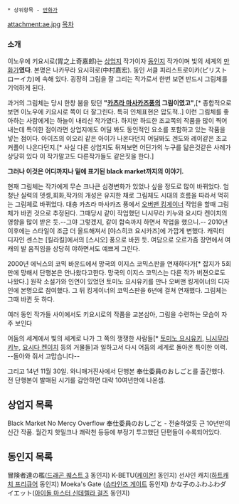  * 상위항목 - [[만화가]]
attachment:ae.jpg
[[목차]]
=== 소개 ===
이노우에 키요시로(胃之上奇嘉郎)는 [[상업지]] 작가이자 [[동인지]] 작가이며 빛의 세계의 [[만화가]]'''였다'''. 본명은 나카무라 요시히로(中村嘉宏). 동인 서클 피리스트로이카(ピリストローイカ)에 속해 있다. 굉장히 그림을 잘 그리는 작가로서 한번 보면 반드시 그림체를 기억하게 된다.  

과거의 그림체는 당시 한창 붐을 탔던 '''"[[카츠라 마사카즈]]풍의 그림이였고"''',[* 종합적으로 보면 이노우에 키요시로 쪽이 더 잘그린다. 특히 인체표현은 압도적..] 이런 그림체를 좋아하는 사람에게는 하늘이 내리신 작가였다. 하지만 하드한 조교쪽의 작품을 많이 찍어내는데 특이한 점이라면 상업지에도 어딜 봐도 동인적인 요소를 포함하고 있는 작품을 넣는 점이다.  아이즈의 이오리 같은 아이가 나온다던지 어딜봐도 겐도와 레이같은 조교 커플이 나온다던지.[* 사실 다른 상업지도 뒤져보면 어딘가의 누구를 닯은것같은 사례가 상당히 있다 이 작가말고도 다른작가들도 같은짓을 한다.]

'''그러나 이것은 어디까지나 밑에 표기된 black market까지의 이야기.'''

현재 그림체는 작가에게 무슨 크나큰 심경변화가 있었나 싶을 정도로 많이 바뀌었다. 엄청난 실력의 뎃셍,회화,작가의 개성은 유지한 채로 그림체도 시대의 흐름을 따라서 먹히는 그림체로 바뀌었다. 대충 카츠라 마사카즈 풍에서 [[오버맨 킹게이너]] 작업을 할때 그림체가 바뀐 것으로 추정된다. 그때당시 같이 작업했던 니시무라 키누와 요시다 켄이치의 영향을 많이 받은 듯.--그야 그렇겠지, 같이 합숙까지 하면서 작업을 했으니.-- 2010년 이후에는 스타일이 조금 더 올드해져서 [야스히코 요시카즈]에 가깝게 변했다. 캐릭터 디자인 센스는 [킬라킬]에서의 [스시오] 풍으로 바뀐 듯. 여담으로 오르가즘 장면에서 여캐의 발 움직임을 상당히 야하면서도 예쁘게 그린다.

2000년 에닉스의 코믹 바운드에서 망국의 이지스 코믹스판을 연재하다가[* 잡지가 5회만에 망해서 단행본은 안나왔다고한다. 망국의 이지스 코믹스는 다른 작가 버젼으로도 나왔다.] 원작 소설가와 인연이 있었던 토미노 요시유키를 만나 오버맨 킹게이너의 디자인에 본명으로 참여했다. 그 뒤 킹게이너의 코믹스판을 6년에 걸쳐 연재했다. 그림체는 그때 바뀐 듯 하다.

여러 동인 작가들 사이에서도 키요시로의 작품을 교본삼아, 그림을 수련하는 모습이 자주 보인다

어둠의 세계에서 빛의 세계로 나가 그 쪽의 쟁쟁한 사람들[* [[토미노 요시유키]], [[니시무라 키누]], [[요시다 켄이치]] 등의 거물들]과 일하고서 다시 어둠의 세계로 돌아온 특이한 이력. --돌아와 줘서 고맙습니다--

그리고 14년 11월 30일. 와니매거진사에서 단행본 奉仕委員のおしごと를 출간했다. 전 단행본이 발매된 시기를 감안하면 대략 10여년만에 나온셈.

== 상업지 목록 ==
Black Market
No Mercy
Overflow
奉仕委員のおしごと - 전술하였듯 근 10년만의 신간 작품. 월간지 핫밀크나 쾌락천 등등에 부정기 투고했던 단편들이 수록되어있다.

== 동인지 목록 ==
冒険者達の檻([[드래곤 퀘스트 3]] 동인지)
K-BETU([[케이온!]] 동인지)
선샤인 캐치([[하트캐치 프리큐어]] 동인지)
Moeka's Gate ([[슈타인즈 게이트]] 동인지)
かな子のふわふわダイエット([[아이돌 마스터 신데렐라 걸즈]] 동인지)
